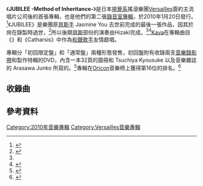 {{Infobox album <!-- See Wikipedia:WikiProject_Albums -->
| Name        = JUBILEE -Method of Inheritance-
| Type        = [[錄音室專輯|錄音室專輯]]
| Longtype    = 
| Artist      = [[Versailles|Versailles]]
| Cover       = JUBILEE -Method of Inheritance- (Versailles' album).jpg
| Cover size  = 
| Caption     = 
| Released    = 2010年1月20日
| Recorded    = Warner Music Recording Studio & Studio Fine
| Genre       = [[新古典金屬|新古典金屬]]，[[交響金屬#交響力量金屬|交響力量金屬]]
| Length      = 1:05:00
| Label       = [[日本華納音樂|日本華納音樂]]
| Producer    = Versailles
| Last album  = [[NOBLE|NOBLE]]<br />(2008)
| This album  = '''JUBILEE'''<br />(2010)
| Next album  = [[Holy_Grail_(專輯)|Holy Grail]]<br />(2011)
| Misc        = 
  {{Singles
  | Name          = Jubilee
  | Type          = 錄音室
  | single 1      = PRINCE & PRINCESS
  | single 1 date = 2008年12月10日
  | single 2      = [[ASCENDEAD_MASTER|ASCENDEAD MASTER]]
  | single 2 date = 2009年6月24日
}}
}}

《'''JUBILEE -Method of Inheritance-'''》是日本[[視覺系|視覺系]]搖滾樂團[[Versailles|Versailles]]簽約主流唱片公司後的首張專輯，也是他們的第二張[[錄音室專輯|錄音室專輯]]，於2010年1月20日發行。<ref name="Jubilee">{{cite web| title = Jubilee| work = CDJapan| publisher = Neowing| url = http://www.cdjapan.co.jp/detailview.html?KEY=WPCL-10755| accessdate = 2017-03-28| archive-date = 2012-10-20| archive-url = https://web.archive.org/web/20121020235949/http://www.cdjapan.co.jp/detailview.html?KEY=WPCL-10755| dead-url = no}}</ref>《JUBILEE》是樂團原[[貝斯手|貝斯手]] Jasmine You 去世前完成的最後一張作品，因其於尙在錄製時過世，<ref name="jame">{{cite web |url=http://jmusicrevolution.com/2009/08/09/fallece-jasmine-you-de-versailles/ |title=Fallece Jasmine You de Versailles |accessdate=2017-03-28 |work=J-Music Revolution |archive-date=2016-03-17 |archive-url=https://web.archive.org/web/20160317142820/http://jmusicrevolution.com/2009/08/09/fallece-jasmine-you-de-versailles/ |dead-url=no }}</ref>所以後期[[電貝斯|貝斯]]部份的演奏由Hizaki完成。<ref name="jame"/><ref name="jame1">{{cite web |url=http://jmusicrevolution.com/2009/08/02/jasmine-you-de-versailles-suspende-actividades-por-enfermedad/ |title=Jasmine you de Versailles suspende actividades por enfermedad |accessdate=2017-03-28 |work=J-Music Revolution |archive-date=2016-03-21 |archive-url=https://web.archive.org/web/20160321120119/http://jmusicrevolution.com/2009/08/02/jasmine-you-de-versailles-suspende-actividades-por-enfermedad/ |dead-url=no }}</ref>[[Kaya|Kaya]]在專輯曲目《{{lang|ja|愛と哀しみのノクターン}}》和《Catharsis》中作為[[和聲歌手|和聲歌手]]友情獻唱。

專輯分「初回限定盤」和「通常盤」兩種形態發售，初回盤附有收錄兩支[[音樂錄影帶|音樂錄影帶]]和製作特輯的DVD，內含一本32頁的圖冊和 Tsuchiya Kyousuke 以及{{tsl|en|Shoxx|SHOXX}}音樂雜誌的 Arasawa Junko 所寫的{{tsl|en|Liner notes|唱片釋評}}。<ref name="jubilee2">{{cite web| title = Jubilee Limited Edition| work = CDJapan| publisher = Neowing| url = http://www.cdjapan.co.jp/detailview.html?KEY=WPZL-30169| accessdate = 2017-03-28| archive-date = 2012-10-21| archive-url = https://web.archive.org/web/20121021000113/http://www.cdjapan.co.jp/detailview.html?KEY=WPZL-30169| dead-url = no}}</ref>專輯在[[Oricon|Oricon]]音樂榜上獲得第16位的排名。<ref name="Oricon">{{cite web |url=http://www.oricon.co.jp/prof/artist/436094/ranking/cd_album/ |title=Versailles のアルバム売り上げランキング |accessdate=2017-03-28 |publisher=[[Oricon|Oricon]] |archive-date=2013-05-11 |archive-url=https://web.archive.org/web/20130511222709/http://www.oricon.co.jp/prof/artist/436094/ranking/cd_album/ |dead-url=no }}</ref>

== 收錄曲 ==
{{tracklist
| headline        = Disc 1: <small>CD</small>
| total_length = 1:05:00
| title1          = God Palace -Method of Inheritance-
| note1           =
| lyrics1         = [[Kamijo|Kamijo]]
| music1          = Kamijo
| length1         = 10:30
| title2          = [[ASCENDEAD_MASTER|Ascendead Master]]
| note2           = 
| lyrics2         = Kamijo
| music2          = Hizaki
| length2         = 5:49
| title3          = Rosen Schwert
| note3           = 
| lyrics3         = Kamijo
| music3          = Kamijo
| length3         = 4:10
| title4          = {{lang|ja|愛と哀しみのノクターン}}
| note4           = 
| lyrics4         = Kamijo
| music4          = Teru
| length4         = 4:54
| title5          = Amorphous
| note5           = 
| lyrics5         = Kamijo
| music5          = Hizaki
| length5         = 5:08
| title6          = Reminiscence
| note6           = 
| lyrics6         = 
| music6          = Teru
| length6         = 2:30
| title7          = Catharsis
| note7           = 
| lyrics7         = Hizaki
| music7          = Hizaki & Teru
| length7         = 6:05
| title8          = The Umbrella of Glass
| note8           = 
| lyrics8         = Kamijo
| music8          = Kamijo
| length8         = 4:23
| title9          = {{lang|ja|月下香}}
| note9           = 
| lyrics9         = Hizaki
| music9          = Hizaki
| length9         = 4:41
| title10         = PRINCESS -Revival of church-
| note10          = 
| lyrics10        = Kamijo
| music10         = Hizaki
| length10        = 8:16
| title11         = Serenade
| note11          = 
| lyrics11        = Kamijo
| music11         = Hizaki
| length11        = 5:58
| title12         = Sound in Gate
| note12          = 
| lyrics12        = Kamijo
| music12         = Kamijo
| length12        = 2:36
}}
{{tracklist
| collapsed       = yes
| headline        = Disc 2: <small>DVD (初回限定盤附)</small>
| title1          = Ascendead Master
| note1           = [[音樂錄影帶|PV]]
| length1         = 
| title2          = Serenade
| note2           = PV
| length2         = 
| title3          = Making from Video Clips
| note3           = 
| length3         = 
}}

== 參考資料 ==
{{reflist}}

[[Category:2010年音樂專輯|Category:2010年音樂專輯]]
[[Category:Versailles音樂專輯|Category:Versailles音樂專輯]]